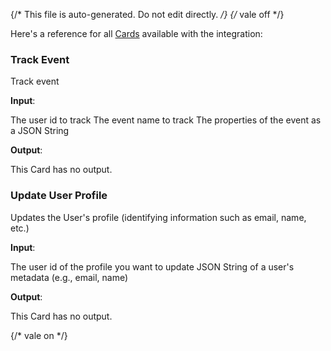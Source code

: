 {/* This file is auto-generated. Do not edit directly. */}
{/* vale off */}

Here's a reference for all [Cards](/learn/reference/cards/) available with the integration:

### Track Event

Track event

**Input**:

<Expandable title="input fields">
  <ResponseField
    name="userId"
    type="string"
    required
  >
    The user id to track
  </ResponseField>
  <ResponseField
    name="eventName"
    type="string"
    required
  >
    The event name to track
  </ResponseField>
  <ResponseField
    name="eventPayload"
    type="string"
  >
    The properties of the event as a JSON String
  </ResponseField>
</Expandable>

**Output**:

This Card has no output.

### Update User Profile

Updates the User's profile (identifying information such as email, name, etc.)

**Input**:

<Expandable title="input fields">
  <ResponseField
    name="userId"
    type="string"
    required
  >
    The user id of the profile you want to update
  </ResponseField>
  <ResponseField
    name="userProfile"
    type="string"
  >
    JSON String of a user's metadata (e.g., email, name)
  </ResponseField>
</Expandable>

**Output**:

This Card has no output.


{/* vale on */}